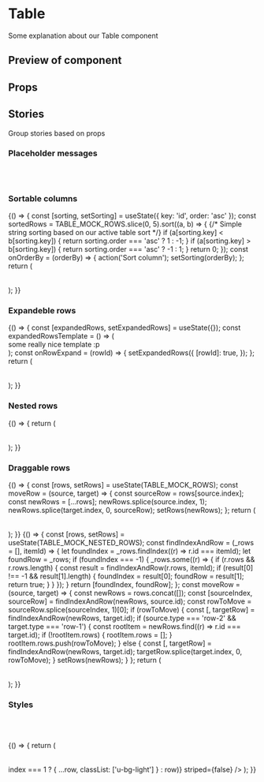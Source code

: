 


<Meta title="Table" component={Table} />

# Table

Some explanation about our Table component

## Preview of component

<Preview>
	<Story name='Base'>
		<Table columns={TABLE_MOCK_COLUMNS()} rows={TABLE_MOCK_ROWS.slice(0, 5)}/>
	</Story>
</Preview>

## Props

<Props of={Table} />

## Stories

Group stories based on props

### Placeholder messages

<Preview isColumn>
	<Story name='Loading'>
		<Table loading columns={TABLE_MOCK_COLUMNS()} />
	</Story>
	<Story name='No columns'>
		<Table rows={TABLE_MOCK_ROWS}/>
	</Story>
	<Story name='No data'>
		<Table columns={TABLE_MOCK_COLUMNS()} className="u-margin-top" />
	</Story>
</Preview>

### Sortable columns

<Preview>
	<Story name='Sortable'>
		{() => {
			const [sorting, setSorting] = useState({ key: 'id', order: 'asc' });
			const sortedRows = TABLE_MOCK_ROWS.slice(0, 5).sort((a, b) => {
				{/* Simple string sorting based on our active table sort */}
				if (a[sorting.key] < b[sorting.key]) {
					return sorting.order === 'asc' ? 1 : -1;
				}
				if (a[sorting.key] > b[sorting.key]) {
					return sorting.order === 'asc' ? -1 : 1;
				}
				return 0;
			});
			const onOrderBy = (orderBy) => {
				action('Sort column');
				setSorting(orderBy);
			};
			return (
				<Table
					columns={TABLE_MOCK_COLUMNS()}
					rows={sortedRows}
					activeSorting={sorting}
					orderBy={setSorting}
				/>
			);
		}}
	</Story>
</Preview>

### Expandeble rows

<Preview>
	<Story name='Expandable'>
		{() => {
			const [expandedRows, setExpandedRows] = useState({});
			const expandedRowsTemplate = () => (
				<div>
					some really nice template :p
				</div>
			);
			const onRowExpand = (rowId) => {
				setExpandedRows({
					[rowId]: true,
				});
			};
			return (
				<Table
					dataKey="id"
					columns={TABLE_MOCK_COLUMNS(onRowExpand)}
					rows={TABLE_MOCK_ROWS}
					expandedRows={expandedRows}
					rowExpansionTemplate={expandedRowsTemplate}
				/>
			);
		}}
	</Story>
</Preview>

### Nested rows

<Preview>
	<Story name='Nested'>
		{() => {
			return (
				<Table
					columns={TABLE_MOCK_COLUMNS()}
					rows={TABLE_MOCK_NESTED_ROWS}
				/>
			);
		}}
	</Story>
</Preview>

### Draggable rows

<Preview>
	<Story name='Draggable'>
		{() => {
			const [rows, setRows] = useState(TABLE_MOCK_ROWS);
			const moveRow = (source, target) => {
				const sourceRow = rows[source.index];
				const newRows = [...rows];
				newRows.splice(source.index, 1);
				newRows.splice(target.index, 0, sourceRow);
				setRows(newRows);
			};
			return (
				<Table
					dataKey="id"
					draggable={true}
					moveRow={moveRow}
					columns={TABLE_MOCK_COLUMNS()}
					rows={rows}
				/>
			);
		}}
	</Story>
</Preview>

<Preview>
	<Story name='Draggable nested'>
		{() => {
			const [rows, setRows] = useState(TABLE_MOCK_NESTED_ROWS);
			const findIndexAndRow = (_rows = [], itemId) => {
				let foundIndex = _rows.findIndex((r) => r.id === itemId);
				let foundRow = _rows;
				if (foundIndex === -1) {
					_rows.some((r) => {
						if (r.rows && r.rows.length) {
							const result = findIndexAndRow(r.rows, itemId);
							if (result[0] !== -1 && result[1].length) {
								foundIndex = result[0];
								foundRow = result[1];
								return true;
							}
						}
					});
				}
				return [foundIndex, foundRow];
			};
			const moveRow = (source, target) => {
				const newRows = rows.concat([]);
				const [sourceIndex, sourceRow] = findIndexAndRow(newRows, source.id);
				const rowToMove = sourceRow.splice(sourceIndex, 1)[0];
				if (rowToMove) {
					const [, targetRow] = findIndexAndRow(newRows, target.id);
					if (source.type === 'row-2' && target.type === 'row-1') {
						const rootItem = newRows.find((r) => r.id === target.id);
						if (!rootItem.rows) {
							rootItem.rows = [];
						}
						rootItem.rows.push(rowToMove);
					} else {
						const [, targetRow] = findIndexAndRow(newRows, target.id);
						targetRow.splice(target.index, 0, rowToMove);
					}
					setRows(newRows);
				}
			};
			return (
				<Table
					dataKey="id"
					draggable={true}
					moveRow={moveRow}
					columns={TABLE_MOCK_COLUMNS()}
					rows={rows}
				/>
			);
		}}
	</Story>
</Preview>

### Styles

<Preview isColumn>
	<Story name='No stripes'>
		<Table columns={TABLE_MOCK_COLUMNS()} rows={TABLE_MOCK_ROWS.slice(0, 4)} striped={false} />
	</Story>
	<Story name='Primary head'>
		<Table columns={TABLE_MOCK_COLUMNS()} rows={TABLE_MOCK_ROWS.slice(0, 2)} type="primary" />
	</Story>
	<Story name='Secondary head'>
		<Table columns={TABLE_MOCK_COLUMNS()} rows={TABLE_MOCK_ROWS.slice(0, 2)} type="secondary" />
	</Story>
</Preview>

<Preview>
	<Story name='Styled rows'>
		{() => {
			return (
				<Table
					columns={TABLE_MOCK_COLUMNS()}
					rows={TABLE_MOCK_ROWS.slice(0, 5).map((row, index) => index === 1 ? { ...row, classList: ['u-bg-light'] } : row)}
					striped={false}
				/>
			);
		}}
	</Story>
</Preview>

